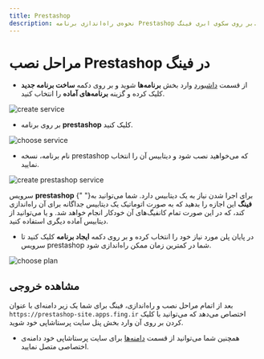 ```yaml
---
title: Prestashop
description: نحوه‌ی راه‌اندازی برنامه Prestashop بر روی سکوی ابری فینگ.
---
```




<Platform>
  <PlatformHead title="برنامه Prestashop" icon="prestashop/prestashop-original.png" />
</Platform>

# مراحل نصب Prestashop در فینگ

- از قسمت [داشبورد](https://cloud.fing.ir) وارد بخش **برنامه‌ها** شوید و بر روی دکمه **ساخت برنامه جدید** کلیک کرده و گزینه **برنامه‌‌های آماده** را انتخاب کنید.

![create service](/docs/images/service-create.jpg)

- بر روی برنامه **prestashop** کلیک کنید.

![choose service](/docs/images/service-choose-prestashop.jpg)

- نام برنامه، نسخه prestashop که می‌خواهید نصب شود و دیتابیس آن را انتخاب نمایید.

![create prestashop service](/docs/images/service-create-prestashop.jpg)

<Notice variant="info">
  سرویس <b>prestashop</b> برای اجرا شدن نیاز به یک دیتابیس دارد. شما می‌توانید به{" "}
  <b>فینگ</b> این اجازه را بدهید که به صورت اتوماتیک یک دیتابیس جداگانه برای آن
  راه‌اندازی کند، که در این صورت تمام کانفیگ‌های آن خودکار انجام خواهد شد. و یا
  می‌توانید از دیتابیس آماده دیگری استفاده کنید.
</Notice>

- در پایان پلن مورد نیاز خود را انتخاب کرده و بر روی دکمه **ایجاد برنامه** کلیک کنید تا سرویس prestashop شما در کمترین زمان ممکن راه‌اندازی شود.

![choose plan](/docs/images/choose-plan.jpg)

## مشاهده خروجی

بعد از اتمام مراحل نصب و راه‌اندازی، فینگ برای شما یک زیر دامنه‌‌ای‌ با عنوان `https://prestashop-site.apps.fing.ir` اختصاص می‌دهد که می‌توانید با کلیک کردن بر روی آن وارد بخش پنل سایت پرستاشاپی خود شوید.

- همچنین شما می‌توانید از قسمت [دامنه‌ها](/apps/domains) برای سایت پرستاشاپی خود دامنه‌ی اختصاصی متصل نمایید.
